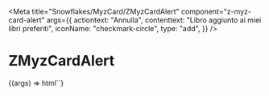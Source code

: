 
<Meta
  title="Snowflakes/MyzCard/ZMyzCardAlert"
  component="z-myz-card-alert"
  args={{
    actiontext: "Annulla",
    contenttext: "Libro aggiunto ai miei libri preferiti",
    iconName: "checkmark-circle",
    type: "add",
  }}
/>

# ZMyzCardAlert

<Canvas>
  <Story name="ZMyzCardAlert">
    {(args) => html`<z-myz-card-alert
      actiontext="${args.actiontext}"
      contenttext="${args.contenttext}"
      iconName="${args.iconName}"
      type="${args.type}"
    ></z-myz-card-alert>`}
  </Story>
</Canvas>

<ArgsTable of="z-myz-card-alert" />
